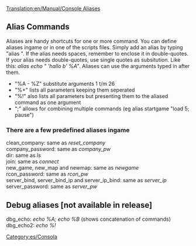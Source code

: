 [[Translation:en/Manual/Console Aliases]]
{{es/Traducción|Console Aliases|0}}

== Alias Commands ==
Aliases are handy shortcuts for one or more command. You can define aliases ingame or in one of the scripts files. Simply add an alias by typing "alias <whateveryouwant>". If the alias needs spaces, remember to enclose it in double-quotes. If your alias needs double-quotes, use single quotes as subsitution. Like this: ''alias echo " 'hallo b' %A"''.
Aliases can use the arguments typed in after them.
*"%A - %Z" substitute arguments 1 t/m 26
*"%+" lists all parameters keeping them seperated
*"%!" also lists all parameters but presenting them to the aliased command as one argument
*";" allows for combining multiple commands (eg alias startgame "load 5; pause")

=== There are a few predefined aliases ingame ===
; clean_company: same as ''reset_company''
; company_password: same as ''company_pw''
; dir: same as ''ls''
; join: same as ''connect''
; new_game, new_map and newmap: same as ''newgame''
; rcon_password: same as ''rcon_pw''
; server_bind, server_bind_ip and server_ip_bind: same as ''server_ip''
; server_password: same as ''server_pw''

== Debug aliases [not available in release] ==
; dbg_echo: ''echo %A; echo %B'' (shows concatenation of commands)
; dbg_echo2: ''echo %!''

[[Category:es/Consola]]
